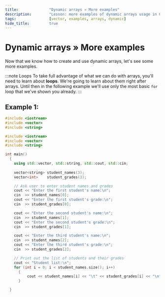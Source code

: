 ```yaml
---
title:				"Dynamic arrays » More examples"
description:		"Lesson: more examples of dynamic arrays usage in C++"
tags:				[vector, examples, arrays, dynamic]
hide_title:			true
---
```


# Dynamic arrays » More examples

Now that we know how to create and use dynamic arrays, let's see some more examples.

:::note Loops
To take full advantage of what we can do with arrays, you'll need to learn about **loops**. We're going to learn about them
right after arrays. Until then in the following example we'll use only the most basic `for` loop that we've shown you already.
:::

## Example 1:

```cpp title="Manipulating list of student grades"
#include <iostream>
#include <vector>
#include <string>

#include <iostream>
#include <vector>
#include <string>

int main()
  {
    using std::vector, std::string, std::cout, std::cin;
    
    vector<string> student_names(3);
    vector<int>    student_grades(3);

    // Ask user to enter student names and grades
    cout << "Enter the first student's name:\n";
    cin  >> student_names[0];
    cout << "Enter the first student's grade:\n";
    cin  >> student_grades[0];

    cout << "Enter the second student's name:\n";
    cin  >> student_names[1];
    cout << "Enter the second student's grade:\n";
    cin  >> student_grades[1];

    cout << "Enter the third student's name:\n";
    cin  >> student_names[2];
    cout << "Enter the third student's grade:\n";
    cin  >> student_grades[2];

    // Print out the list of students and their grades
    cout << "Student list:\n";
    for (int i = 0; i < student_names.size(); i++)
      {
	      cout << student_names[i] << "\t" << student_grades[i] << "\n";
      }

  }
```
